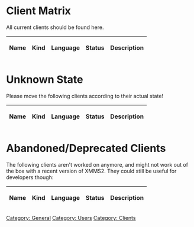 = Client Matrix =

All current clients should be found here.

{| class="wikitable"
! Name || Kind || Language || Status || Description
{{ClientTableEntry|Abraca| Graphical / GTK | C | in development | Usable client with collection support }}
{{ClientTableEntry|Azrael| Graphical / GTK | C | development stalled | Basic player with nice additions }}
{{ClientTableEntry|bluegroove| Graphical / GTK | Ruby | in development | Typical player with queueing support }}
{{ClientTableEntry|Camio| Graphical / GTK | Python | in development | Small dock with basic commands }}
{{ClientTableEntry|Chalyx| Library | Python | in development | Flexible modular library for XMMS2/MPD clients }}
{{ClientTableEntry|Cocopapa| console | C | in development | Complex Collection Pattern Parser }}
{{ClientTableEntry|Dabra| Graphical / libnotify | C | in development | Provides desktop notifications }}
{{ClientTableEntry|EkoXMMS2| X-Chat Plugin | C | in development | Small player integrated into X-Chat }}
{{ClientTableEntry|Eloquence| Plugin for E17 | C | in development | themeable desktop module }}
{{ClientTableEntry|Euphoria| Graphical / EFL | Ruby | rewrite | Slick themeable client }}
{{ClientTableEntry|eq| Graphical / GTK | Python | in development | Simple equalizer frontend }}
{{ClientTableEntry|Esperanza| Graphical / QT4 | C++ | in development | Lightweight, basic player }}
{{ClientTableEntry|gkrellxmms2| GKrellM2 Plugin | C | in development | feature-rich enhancement of GKrellM2 }}
{{ClientTableEntry|gx2ctl| Gnome x2 control | C | works for her | the Drag'n'Drop client for your girlfriend }}
{{ClientTableEntry|gx2osd| On-Screen Display (GTK) | C++ | in development | Skinnable on-screen display }}
{{ClientTableEntry|gxmms2| Graphical / GTK | C | in development | Lightweight, basic player with playlist editor }}
{{ClientTableEntry|Harald| Mobile Phone / Bluetooth | JavaME/C | in development | Player running on Java capable mobile phone }}
{{ClientTableEntry|Insanity| Graphical / GTK | Python | in development | Simple but complete player }}
{{ClientTableEntry|ixmms2| Irssi Plugin | Perl | in development | Control and query xmms2 within irssi }}
{{ClientTableEntry|juxtapose| Graphical / GTK | Python | development stalled(?) | very simple, basic player }}
{{ClientTableEntry|lxmms2| IR remote control (LIRC) | C | in development | Control XMMS2 with your remote control }}
{{ClientTableEntry|LXMusic| Graphical / GTK | C | in development | Very simple player, integrated into LXDE }}
{{ClientTableEntry|nyello| console, interactive | C++ | in development | powerfull pseudo-shell interface }}
{{ClientTableEntry|radiobar| Graphical / GTK | Ruby | in development | Simple toolbar for radio dj usage. }}
{{ClientTableEntry|Remuco| Mobile Phone / Bluetooth | JavaME, C | in development | Remote control of XMMS2 with mobile devices supporting Bluetooth and JavaME }}
{{ClientTableEntry|SAXm2s| Graphical / QT | Python | in development | Simplicistic player }}
{{ClientTableEntry|SeMMiX| Graphical / GTK | C | partly rewrite | Full-featured, lightweight player }}
{{ClientTableEntry|Shellac| Graphical / GTK | Python | in development | highly customizable player }}
{{ClientTableEntry|snett| Graphical / GTK | Ruby | in development | Desktop icon providing simple operations }}
{{ClientTableEntry|Sonus| Graphical / QT4 | Python | in development | Simple, yet full-featured player }}
{{ClientTableEntry|TurboX2| Browser / Webclient | Python, JS | in development | Lets you control XMMS2 via your Webbrowser }}
{{ClientTableEntry|X4X| Graphical / XWidgets | Java | in development | Almost complete player, works with Java Webstart }}
{{ClientTableEntry|XMMS2 CLI client| console | C | in development | feature-rich, basic client that comes with XMMS2 }}
{{ClientTableEntry|XMMS2Musica| Graphical / Cairo (skinnable) | Python | in development | Template-alike simple skinned player }}
{{ClientTableEntry|XMMS2tray| Tray Icon / GTK | Python | in development | *nix GTK+2 system tray integration }}
{{ClientTableEntry|XmmsDeskbar| Gnome Deskbar Plugin | Python | in development | When typing in the input field of deskbar, albums, songs and artists are queried }}
{{ClientTableEntry|XMMS2-Scrobbler| AudioScrobbler | Ruby | in development | Submits playing data to AudioScrobbler/Last.FM }}
{{ClientTableEntry|xmms2Plugin| Plugin for irssi | C++ | in development | Control and query xmms2 within irssi }}
{{ClientTableEntry|XMMS2 Webterface| Browser / Webclient | Ruby | in development | eRuby templated, skinnable, simple web 1.0 client}}
|}

= Unknown State =

Please move the following clients according to their actual state!

{| class="wikitable"
! Name || Kind || Language || Status || Description
{{ClientTableEntry|perlamp| ? | ? | Vaporware? | should be a front-end supporting Wxxamp modern skins }}
{{ClientTableEntry|Wmxmms2| Dockapp (WindowMaker) | C | discontinued? | Display for the WindowMaker/Fluxbox dock }}
{{ClientTableEntry|xmms2_blue| Mobile Phone / Bluetooth | C | probably abandoned | Player working with SonyEriccson mobile phone }}
{{ClientTableEntry|XMMS2-AMP| Graphical / Skinnable | ? | vaporware | Resembles good ol' XMMS }}
{{ClientTableEntry|xmms2joystick| Joystick | C | website unreachable | Control XMMS2 with a joystick device }}
|}

= Abandoned/Deprecated Clients =

The following clients aren't worked on anymore, and might not work out of the box with a recent version of XMMS2. They could still be useful for developers though:

{| class="wikitable"
! Name || Kind || Language || Status || Description
{{ClientTableEntry|fvwm2xmms| Plugin for FVWM | C | website is gone | Basic display to be integrated into FVWM desktop }}
{{ClientTableEntry|medialib-ui| Graphical / Qt | Python | abandoned | Standalone medialib and playlist client.}}
{{ClientTableEntry|nxmms2| console / ncurses | C | doesn't compile anymore | rudimentary player functionality }}
{{ClientTableEntry|Promoe| Graphical / QT4 (Skinnable) | C++ | abandoned | Clone of classic Winamp / XMMS }}
{{ClientTableEntry|RXmms2| Graphical / GTK+2 (Skinnable) | Ruby | deprecated (use Euphoria) | XMMS/Winamp/BMP clone }}
{{ClientTableEntry|Shhh| Graphical / GNUStep | C | unavailable | Little Player for the GNUStep desktop }}
{{ClientTableEntry|x2cp| console / ncurses | C++ | last version May 2006 | rudimentary player functionality }}
{{ClientTableEntry|xmms2curses| console / curses | C | abandoned? | curses client }}
{{ClientTableEntry|xmms2-osd| On-Screen Display / XOSD | Python | not actively developed | Simple song info on-screen display }}
{{ClientTableEntry|xmms2play| Graphical / GTK | C | abandoned | Minimalist GTK2 xmms2 client written in C.}}
{{ClientTableEntry|xmms2-shell| console | Python | abandoned | Interactive shell client for XMMS2 }}
{{ClientTableEntry|XMMS2Curse| console / ncurses | Python | abandoned | Client with ncurses UI }}
{{ClientTableEntry|XMMS2www| Web | PHP | vaporware | Unknown }}
{{ClientTableEntry|XMMS2 xml-rpc| Web? | Ruby | haunted | Client that acts as an xml-rpc server }}
|}

[[Category: General]]
[[Category: Users]]
[[Category: Clients]]